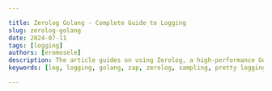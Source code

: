 ```yaml
---

title: Zerolog Golang - Complete Guide to Logging 
slug: zerolog-golang
date: 2024-07-11
tags: [logging]
authors: [eromosele]
description: The article guides on using Zerolog, a high-performance Go logging library. It covers installation, usage, log levels, context, prettifying logs, sampling, and integration with web apps.
keywords: [log, logging, golang, zap, zerolog, sampling, pretty logging]

---
```


<head>
<script
    type="application/ld+json"
    dangerouslySetInnerHTML={{ __html: JSON.stringify({
  "@context": "https://schema.org",
  "@type": "TechArticle",
  "headline": "Zerolog Golang - Complete Guide to Logging",
  "alternativeHeadline": "Master Golang logging with Zerolog - Learn setup, configuration, and advanced features for efficient, structured logging",
  "author": {
    "@type": "Person",
    "name": "Eromosele"
  },
  "publisher": {
    "@type": "Organization",
    "name": "SigNoz",
    "logo": {
      "@type": "ImageObject",
      "url": "https://signoz.io/img/SigNozLogo-orange.svg"
    }
  },
  "datePublished": "2024-07-11T00:00:00Z",
  "dateModified": "2024-07-11T00:00:00Z",
  "mainEntityOfPage": {
    "@type": "WebPage",
    "@id": "https://signoz.io/guides/zerolog-golang/"
  },
  "description": "The article guides on using Zerolog, a high-performance Go logging library. It covers installation, usage, log levels, context, prettifying logs, sampling, and integration with web apps.",
  "keywords": "log, logging, golang, zap, zerolog, sampling, pretty logging",
  "articleSection": "Technology",
  "inLanguage": "en",
  "isPartOf": {
    "@type": "Blog",
    "name": "SigNoz Blog",
    "url": "https://signoz.io/blog/"
  },
  "about": [
    {
      "@type": "Thing",
      "name": "Zerolog",
      "description": "A high-performance, zero-allocation logging library for Go"
    },
    {
      "@type": "Thing",
      "name": "Golang",
      "description": "A statically typed, compiled programming language developed by Google"
    },
    {
      "@type": "Thing",
      "name": "Structured Logging",
      "description": "A logging approach that treats log entries as data structures rather than plain text"
    }
  ],
  "mentions": [
    {
      "@type": "SoftwareApplication",
      "name": "Zerolog",
      "applicationCategory": "Logging Library"
    },
    {
      "@type": "SoftwareApplication",
      "name": "SigNoz",
      "applicationCategory": "Observability Platform"
    }
  ],
  "mainEntity": {
    "@type": "FAQPage",
    "mainEntity": [
      {
        "@type": "Question",
        "name": "What is Zerolog?",
        "acceptedAnswer": {
          "@type": "Answer",
          "text": "Zerolog is a high-performance, structured logging library for Go. It is designed to provide efficient and fast logging by using a simple interface and outputting logs in JSON format. Zerolog's focus on performance makes it suitable for applications requiring minimal overhead in their logging operations."
        }
      },
      {
        "@type": "Question",
        "name": "What is Structured Logging?",
        "acceptedAnswer": {
          "@type": "Answer",
          "text": "Structured logging refers to the practice of logging data in a consistent, structured format, usually in JSON. This format allows logs to be easily parsed and analyzed by various tools, facilitating better monitoring, debugging, and analysis. Structured logs include key-value pairs that provide more context and are machine-readable, making automated processing and querying more effective."
        }
      },
      {
        "@type": "Question",
        "name": "What is the Difference Between Zerolog and Zap Logger?",
        "acceptedAnswer": {
          "@type": "Answer",
          "text": "Both Zerolog and Zap Logger are popular logging libraries in the Go ecosystem, but they have key differences. Zerolog is known for its zero-allocation logging, making it extremely fast and efficient. It has a simpler, more minimalistic API focused on ease of use and minimal overhead. Zap offers more configurability and flexibility with features like structured logging and logging levels, and provides more advanced features out-of-the-box."
        }
      },
      {
        "@type": "Question",
        "name": "Which Logger is Best in Golang?",
        "acceptedAnswer": {
          "@type": "Answer",
          "text": "The 'best' logger in Golang depends on the specific requirements of your project. For performance, Zerolog is typically preferred for its zero-allocation and high-performance characteristics, making it ideal for applications where logging overhead needs to be minimized. For flexibility and features, Zap Logger is a strong choice if you need a more feature-rich logging library with advanced capabilities and configurability."
        }
      }
    ]
  },
  "tutorial": {
    "@type": "HowTo",
    "name": "How to Use Zerolog in Golang",
    "step": [
      {
        "@type": "HowToStep",
        "name": "Install Zerolog",
        "text": "Install Zerolog using go get -u github.com/rs/zerolog"
      },
      {
        "@type": "HowToStep",
        "name": "Import Zerolog",
        "text": "Import Zerolog in your Go code: import 'github.com/rs/zerolog/log'"
      },
      {
        "@type": "HowToStep",
        "name": "Initialize Logger",
        "text": "Initialize a Zerolog logger with desired configuration"
      },
      {
        "@type": "HowToStep",
        "name": "Set Log Levels",
        "text": "Configure log levels to control the verbosity of logs"
      },
      {
        "@type": "HowToStep",
        "name": "Add Context to Logs",
        "text": "Use methods like With() to add context to your logs"
      },
      {
        "@type": "HowToStep",
        "name": "Implement Log Sampling",
        "text": "Use Zerolog's sampling features to control log volume"
      },
      {
        "@type": "HowToStep",
        "name": "Integrate with SigNoz",
        "text": "Set up SigNoz and configure Zerolog to send logs to SigNoz for centralized monitoring"
      }
    ]
  }
}) }}
  />
</head>

Logging is the practice of recording or storing information and messages that provide insights into the behavior and execution of a program.

Zerolog is a high-performance, zero-allocation logging library tailored for the Go programming language. Engineered for speed and efficiency, it is particularly suited for latency-sensitive applications where minimizing garbage collection is crucial. 

Zerolog empowers developers with structured logging capabilities, enabling detailed and organized logs with minimal performance overhead. This guide delves into using the Zerolog package for logging, explores its key features, and provides insights into integrating Zerolog seamlessly with web applications.

## Prerequisites

- Go Installation: Ensure that Go is installed on your system. You can download and install it from the official <a href="https://golang.org/" rel="noopener noreferrer nofollow" target="_blank">Go website</a>.
- Basic familiarity with [Logging in GoLang](https://signoz.io/guides/golang-log/)

## Getting Started With ZeroLog

### Installation

To use `zerolog` in your Go application, you need to install it using `go get` on your Terminal /PowerShell:

```bash
go get -u github.com/rs/zerolog
```

After installation,  import `zerolog` into your Go code (if there is an error run `go mod tidy`):

```go
import (
    "github.com/rs/zerolog"
    "github.com/rs/zerolog/log"
)
```

Ensure that you import both `zerolog` for the core library and `log` for convenient access to the logger.

### Basic Usage

Let's explore an example of using the `zerolog` package to log events in your application:

```go
package main

import (
    "os"

    "github.com/rs/zerolog"
    "github.com/rs/zerolog/log"
)

func main() {
    // Initialize Zerolog logger with output to stdout
    zerolog.TimeFieldFormat = zerolog.TimeFormatUnix
    log.Logger = log.Output(zerolog.ConsoleWriter{Out: os.Stdout})

    // Example usage of the logger
    log.Info().Msg("Hello, David!")
}
```

Output:

```bash
10:56PM INF Hello, David!
```

In this example:

- `zerolog.TimeFieldFormat = zerolog.TimeFormatUnix` is configuring how the `zerolog` logging library formats the timestamp in log entries.
- `log.Output(zerolog.ConsoleWriter{Out: os.Stdout})` sets up the Zerolog logger to output logs to `os.Stdout`, which is the standard output.
- `log.Info().Msg("Hello, David!")` logs an informational message "Hello, David!" using the `Info` level log.

## Features Of ZeroLog

### Log Levels

Log levels are an essential concept in logging frameworks like Zerolog, defining the severity or importance of log messages. By categorizing log messages into different levels, developers can control which types of messages get recorded and how they are handled.

Understanding Log Levels

Log levels in Zerolog and other logging frameworks typically consist of standard levels, each representing varying severity levels of events alongside their corresponding integer priority values:

- TRACE(-1): The most detailed level. Used for tracing the flow through the application, providing fine-grained details. Typically not enabled in production due to its verbosity.
    
    Use Case: Trace code and explain behavior, frequently with step-by-step execution.
    
- DEBUG(0): Used for debugging information that is useful during development but may not be needed in production. This level often includes detailed information about the application's state.
    
    Use Case: Diagnosing a complex issue by logging detailed information about the application's state.
    
- INFO(1): Provides information messages that highlight the progress of the application at a higher level. This level is often used to record major lifecycle events or significant state changes.
    
    Use Case: Log significant events like service starts, user logins, and transactions.
    
- WARN(2): Indicates potential issues or anomalies that are not necessarily errors but might require attention. It alerts developers to situations that may lead to problems if not addressed.
    
    Use Case: Log anomalies that might need attention but are not errors, like slow responses or deprecated API use.
    
- ERROR(3): Logs errors that occurred during the execution of the application. These messages indicate problems that need immediate attention but do not necessarily stop the application from functioning.
    
    Use Case: Log errors that need immediate attention but don't stop the application, such as failed operations.
    
- FATAL(4): The highest severity level, indicating critical errors that cause the application to terminate abruptly. These errors typically require immediate intervention.
    
    Use Case: Log critical errors that cause the application to terminate.
    
- PANIC(5): Logs indicate a critical and unexpected situation where the program cannot safely continue, leading to a panic. These logs capture the application's state just before termination, crucial for debugging the issue.
    
    Use Case: Log the state just before a panic for post-mortem analysis.
    

You can set the minimum log level for a custom Logger using the `Level()` method. You can either use the integer values (e.g., -1 for TRACE, 0 for DEBUG) or the predefined constants from the zerolog package (e.g., `zerolog.TraceLevel`, `zerolog.DebugLevel`).

```go
package main

import (
    "os"

    "github.com/rs/zerolog"
)

func main() {
    // Initialize a new logger with output to stdout and set the minimum log level to TraceLevel
    logger := zerolog.New(os.Stdout).Level(zerolog.TraceLevel)

    // Example usage of the logger
		logger.Trace().Msg("This is a trace message")
		logger.Debug().Msg("This is a debug message")
    logger.Info().Msg("This is an info message")
    logger.Warn().Msg("This is a warning message")
    logger.Error().Msg("This is an error message")
		logger.Fatal().Msg("This is a fatal message")
		logger.Panic().Msg("This is a panic message")
}
```

Output:

```bash
{"level":"trace","message":"This is a trace message"}
{"level":"debug","message":"This is a debug message"}
{"level":"info","message":"This is an info message"}
{"level":"warn","message":"This is a warning message"}
{"level":"error","message":"This is an error message"}
{"level":"fatal","message":"This is a fatal message"}
exit status 1
```

`.Level(zerolog.TraceLevel)` sets the minimum log level to `WarnLevel`, meaning only log messages with `Warn` level and higher ( Error, Fatal, Panic) will be logged.

### Logger

A logger is a tool used to record and manage log messages throughout the execution of an application. 

The `github.com/rs/zerolog/log` package offers a preconfigured and universally accessible logger that can be imported and utilized. By default, this global logger logs to standard error and is initially set to log at the TRACE level. However, you can adjust the minimum logging level using the `SetGlobalLevel()` function from the main `zerolog` package.

```go
package main

import (
	"github.com/rs/zerolog/log"
	"github.com/rs/zerolog"
)

func main() {
	// Setting the global log level to DEBUG
	zerolog.SetGlobalLevel(zerolog.DebugLevel)

	// Example usage of the global logger
	log.Trace().Msg("This is a TRACE level message")
	log.Debug().Msg("This is a DEBUG level message")
	log.Info().Msg("This is an INFO level message")
	log.Warn().Msg("This is a WARNING level message")
}

```

Output:

```json
{"level":"debug","time":"2024-07-04T23:25:25+01:00","message":"This is a DEBUG level message"}
{"level":"info","time":"2024-07-04T23:25:25+01:00","message":"This is an INFO level message"}
{"level":"warn","time":"2024-07-04T23:25:25+01:00","message":"This is a WARNING level message"}
```

`zerolog.SetGlobalLevel(zerolog.DebugLevel)` sets the global logging level to DEBUG, meaning all log messages with level DEBUG and higher (INFO, WARN) will be logged. In the example, the TRACE level message was not logged.

Logger Initialization in Zerolog involves creating a custom logger tailored to specific needs. This process typically revolves around utilizing the `zerolog.New()` method to configure various aspects of logging behavior.

```go
package main

import (
    "os"

    "github.com/rs/zerolog"
)

func main() {
    // Initialize Zerolog logger
    logger := zerolog.New(os.Stdout).With().Timestamp().Logger()

    // Example usage of the logger
    logger.Info().Msg("Custom logger initialized with timestamp")

    // Additional configuration options can be chained
    logger = logger.Output(zerolog.ConsoleWriter{Out: os.Stderr})

    // Example usage after additional configuration
    logger.Warn().Str("module", "main").Msg("Warning: Module main")

}
```

Output:

```
{"level":"info","time":"2024-07-04T23:38:38+01:00","message":"Custom logger initialized with timestamp"}
11:38PM WRN Warning: Module main module=main
```

### Adding Context to Logs

Let's talk about why adding context to your logs is so important. When you're trying to figure out what's going on in your app, having more information can be a real lifesaver. It's like the difference between someone telling you "there's a problem" versus "there's a problem with user 12345 trying to log in from the mobile app."

When you add context to your logs, you're essentially attaching extra bits of information that can be super helpful later on.

We're talking about things like:

- User IDs
- Operation names
- Application versions
- Environment settings

By including these extra details, your logs become much more informative and easier to analyze. It's like leaving a trail of very specific breadcrumbs that help you and your team quickly pinpoint and solve issues.

- Event Context: Event context involves attaching key-value pairs to specific log messages, giving more detail about the circumstances under which a log entry was generated.

In the example below, we add context to a log event to include the user ID and the operation being performed:

```go
package main

import (
    "os"
    "github.com/rs/zerolog"
    "github.com/rs/zerolog/log"
)

func main() {
    // Initialize Zerolog logger with output to stdout
    zerolog.TimeFieldFormat = zerolog.TimeFormatUnix
    log.Logger = log.Output(zerolog.ConsoleWriter{Out: os.Stderr})

    // Log with event context
    log.Info().
        Str("user_id", "12345").
        Str("operation", "user_login").
        Msg("User login successful")
}

```

Output:

```
4:24PM INF User login successful operation=user_login user_id=12345
```

- Global Context: Global Context in Zerolog allows you to attach key-value pairs to all log messages produced by a logger using methods like`.With` or`.UpdateContext`. This feature is valuable for including consistent information across all logs, such as application version, environment details, or instance ID, providing essential context for debugging and monitoring purposes.

Set up global context using `.With` :

```go
package main

import (
    "os"
    "github.com/rs/zerolog"
    "github.com/rs/zerolog/log"
)

func main() {
    // Initialize Zerolog logger with output to stdout
    zerolog.TimeFieldFormat = zerolog.TimeFormatUnix
    logger := zerolog.New(os.Stdout).With().
        Str("app_version", "1.0.0").
        Str("environment", "production").
        Logger()
    
    // Replace the global logger with the new logger that has global context
    log.Logger = logger

    // Log messages with global context
    log.Info().Msg("Application started")
    log.Warn().Msg("Deprecated API endpoint used")
}
```

Output:

```json
{"level":"info","app_version":"1.0.0","environment":"production","message":"Application started"}
{"level":"warn","app_version":"1.0.0","environment":"production","message":"Deprecated API endpoint used"}
```

Set up global context using`.UpdateContext`:

```go
package main

import (
	"os"

	"github.com/rs/zerolog"
)

func main() {
    logger := zerolog.New(os.Stdout).With().Timestamp().Logger()

    logger.UpdateContext(func(c zerolog.Context) zerolog.Context {
        return c.Str("Environment", "Production")
    })

    logger.Warn().Msg("Excessive disk usage")
}

```

Output:

```json
{"level":"warn","Environment":"Production","time":"2024-07-05T16:41:49+01:00","message":"Excessive disk usage"}
```

`.With` is used during logger initialization to establish static context fields, while`.UpdateContext` is employed to adjust or add context fields dynamically throughout the application's lifecycle.

### Prettifying Logs For Development

When developing applications, especially during the testing and debugging phases, logging becomes crucial for understanding the flow of execution and diagnosing issues. Zerolog provides several mechanisms to enhance the readability and usefulness of logs, particularly through its `ConsoleWriter` functionality.

By default, Zerolog logs to `os.Stderr`, which is typically the console or terminal where the application is running. Here’s how you can configure Zerolog to use `ConsoleWriter`:

```go
package main

import (
    "os"
    "runtime/debug"
    "time"

    "github.com/rs/zerolog"
)

func main() {
    buildInfo, _ := debug.ReadBuildInfo()

    logger := zerolog.New(zerolog.ConsoleWriter{Out: os.Stderr, TimeFormat: time.RFC3339}).
        Level(zerolog.TraceLevel).
        With().
        Timestamp().
        Caller().
        Int("pid", os.Getpid()).
        Str("go_version", buildInfo.GoVersion).
        Logger()

    logger.Trace().Msg("trace message")
    logger.Debug().Msg("debug message")
    logger.Info().Msg("info message")
    logger.Warn().Msg("warn message")
    logger.Error().Msg("error message")
}
```

Output

<Figure src="/img/guides/2024/07/zerolog-golang-Screenshot_2024-07-05_at_17.10.30.webp" alt="Output of the application" caption="Output of the application" />


Using `ConsoleWriter`, you can also customize the appearance of the output:

```go
package main

import (
	"fmt"
	"os"
	"runtime/debug"
	"time"

	"github.com/rs/zerolog"
)

func main() {
	buildInfo, _ := debug.ReadBuildInfo()

	// Customize ConsoleWriter
	consoleWriter := zerolog.ConsoleWriter{
		Out:        os.Stderr,
		TimeFormat: time.RFC3339, // Custom time format
		FormatLevel: func(i interface{}) string {
			return fmt.Sprintf("[%-6s]", i) // Custom level format in square brackets
		},
		FormatMessage: func(i interface{}) string {
			return fmt.Sprintf("| %-20s |", i) // Custom message format surrounded by pipes
		},
		FormatCaller: func(i interface{}) string {
			return fmt.Sprintf("[%s]", i) // Custom caller format in brackets
		},
	}

	// Initialize logger with customized ConsoleWriter
	logger := zerolog.New(consoleWriter).
		Level(zerolog.TraceLevel).
		With().
		Timestamp().
		Caller().
		Int("pid", os.Getpid()).
		Str("go_version", buildInfo.GoVersion).
		Logger()

	logger.Trace().Msg("trace message")
	logger.Debug().Msg("debug message")
	logger.Info().Msg("info message")
	logger.Warn().Msg("warn message")
	logger.Error().Msg("error message")
}

```

Output:

```
2024-07-05T17:53:43+01:00 [trace ] [/Users/macbook/Desktop/API Project in Go/Signoz-Article/main.go:40] | trace message        | go_version=go1.22.1 pid=16359
2024-
07-05T17:53:43+01:00 [debug ] [/Users/macbook/Desktop/API Project in Go/Signoz-Article/main.go:41] | debug message        | go_version=go1.22.1 pid=16359
2024-07-05T17:53:43+01:00 [info  ] [/Users/macbook/Desktop/API Project in Go/Signoz-Article/main.go:42] | info message         | go_version=go1.22.1 pid=16359
2024-07-05T17:53:43+01:00 [warn  ] [/Users/macbook/Desktop/API Project in Go/Signoz-Article/main.go:43] | warn message         | go_version=go1.22.1 pid=16359
2024-07-05T17:53:43+01:00 [error ] [/Users/macbook/Desktop/API Project in Go/Signoz-Article/main.go:44] | error message        | go_version=go1.22.1 pid=16359
```

NOTE: It's important to note that `ConsoleWriter` is primarily intended for development environments and is not recommended for production use.

### Log Sampling

Logging in applications can generate a significant volume of data, especially in high-traffic environments. Log sampling involves selecting a subset of log messages to record based on predefined criteria such as time intervals, random selection, or specific conditions. 

- Basic Sampler: Basic Sampling allows you to log only a fixed percentage of events. This is useful when you want to reduce the amount of log data but still retain a representative sample. With basic sampling, you specify the frequency with which log messages should be recorded. For example, if you set `N` to 2, only one out of every 2 log messages will be recorded.

```go
package main

import (
	"os"
	"github.com/rs/zerolog"
)

func main() {
    log := zerolog.New(os.Stdout).
        With().
        Timestamp().
        Logger().
        Sample(&zerolog.BasicSampler{N: 2})

    for i := 1; i <= 6; i++ {
        log.Info().Msgf("This is message: %d", i)
    }
}
```

Output:

```json
{"level":"info","time":"2024-07-05T22:16:59+01:00","message":"This is message: 1"}
{"level":"info","time":"2024-07-05T22:16:59+01:00","message":"This is message: 3"}
{"level":"info","time":"2024-07-05T22:16:59+01:00","message":"This is message: 5"}
```

- Burst Sampler: This allows you to log bursts of messages and then skip a period, which can be useful for scenarios where you expect bursts of log messages and want to avoid logging them all.

```go
package main

import (
    "os"
    "time"

    "github.com/rs/zerolog"
    "github.com/rs/zerolog/log"
)

func main() {
    // Initialize a logger with burst sampling
    log.Logger = zerolog.New(os.Stdout).
        With().
        Timestamp().
        Logger().
        Sample(&zerolog.BurstSampler{
            Burst:  5,             // Number of messages to log in a burst
            Period: 10 * time.Second, // Period to wait after a burst
        })

    // Generate log messages
    for i := 1; i <= 20; i++ {
        log.Info().Msgf("message number: %d", i)
        time.Sleep(1 * time.Second)
    }
}
```

Output:

```json
{"level":"info","time":"2024-07-05T22:27:33+01:00","message":"message number: 1"}
{"level":"info","time":"2024-07-05T22:27:34+01:00","message":"message number: 2"}
{"level":"info","time":"2024-07-05T22:27:35+01:00","message":"message number: 3"}
{"level":"info","time":"2024-07-05T22:27:36+01:00","message":"message number: 4"}
{"level":"info","time":"2024-07-05T22:27:37+01:00","message":"message number: 5"}
{"level":"info","time":"2024-07-05T22:27:43+01:00","message":"message number: 11"}
{"level":"info","time":"2024-07-05T22:27:44+01:00","message":"message number: 12"}
{"level":"info","time":"2024-07-05T22:27:45+01:00","message":"message number: 13"}
{"level":"info","time":"2024-07-05T22:27:46+01:00","message":"message number: 14"}
{"level":"info","time":"2024-07-05T22:27:47+01:00","message":"message number: 15"}
```

In this example:

The logger is configured with a `BurstSampler` that logs 5 messages in a burst and then waits 10 seconds before logging the next burst.

Running this code will result in 5 messages being logged immediately, then a 10-second pause, and then another 5 messages being logged.

- Level Sampler:  The Level Sampler allows you to specify different sampling rates for different log levels. This is useful when you want to have detailed logging at lower levels (like DEBUG) but less frequent logging at higher levels (like INFO or WARN).

```go
package main

import (
    "os"

    "github.com/rs/zerolog"
)

func main() {
    // Initialize a logger with level sampling
    log := zerolog.New(os.Stdout).
        With().
        Timestamp().
        Logger().
        Sample(zerolog.LevelSampler{
            TraceSampler: &zerolog.BasicSampler{N: 10},  // Log 1 out of every 10 TRACE messages
            DebugSampler: &zerolog.BasicSampler{N: 5},   // Log 1 out of every 5 DEBUG messages
            InfoSampler:  &zerolog.BasicSampler{N: 2},   // Log 1 out of every 2 INFO messages
        })

    // Generate log messages
    for i := 1; i <= 10; i++ {
        log.Trace().Msgf("trace message: %d", i)
        log.Debug().Msgf("debug message: %d", i)
        log.Info().Msgf("info message: %d", i)
    }
}
```

Output:

```json
{"level":"trace","time":"2024-07-05T22:39:59+01:00","message":"trace message: 1"}
{"level":"debug","time":"2024-07-05T22:39:59+01:00","message":"debug message: 1"}
{"level":"info","time":"2024-07-05T22:39:59+01:00","message":"info message: 1"}
{"level":"info","time":"2024-07-05T22:39:59+01:00","message":"info message: 3"}
{"level":"info","time":"2024-07-05T22:39:59+01:00","message":"info message: 5"}
{"level":"debug","time":"2024-07-05T22:39:59+01:00","message":"debug message: 6"}
{"level":"info","time":"2024-07-05T22:39:59+01:00","message":"info message: 7"}
{"level":"info","time":"2024-07-05T22:39:59+01:00","message":"info message: 9"}
```

- Custom Sampler: If you need a specific sampling strategy, you can implement your own custom sampler by satisfying the `zerolog.Sampler` interface.

```go
package main

import (
    "os"

    "github.com/rs/zerolog"
    "github.com/rs/zerolog/log"
)

type CustomSampler struct{}

func (s *CustomSampler) Sample(lvl zerolog.Level) bool {
    // Custom sampling logic: log only warnings and above
    return lvl >= zerolog.WarnLevel
}

func main() {
    // Initialize a logger with custom sampling
    log.Logger = zerolog.New(os.Stdout).
        With().
        Timestamp().
        Logger().
        Sample(&CustomSampler{})

    // Generate log messages
    for i := 1; i <= 3; i++ {
        log.Debug().Msgf("debug message: %d", i)
        log.Info().Msgf("info message: %d", i)
        log.Warn().Msgf("warn message: %d", i)
        log.Error().Msgf("error message: %d", i)
    }
}
```

Running this code will result in only WARN and ERROR messages being logged, skipping DEBUG and INFO messages.

Output:

```json
{"level":"warn","time":"2024-07-05T22:31:41+01:00","message":"warn message: 1"}
{"level":"error","time":"2024-07-05T22:31:41+01:00","message":"error message: 1"}
{"level":"warn","time":"2024-07-05T22:31:41+01:00","message":"warn message: 2"}
{"level":"error","time":"2024-07-05T22:31:41+01:00","message":"error message: 2"}
{"level":"warn","time":"2024-07-05T22:31:41+01:00","message":"warn message: 3"}
{"level":"error","time":"2024-07-05T22:31:41+01:00","message":"error message: 3"}
```

### Zerolog Hooks

Zerolog provides a feature called "hooks" that allows you to intercept and modify log events before they are written to the output. This is useful for adding custom behavior or enriching log events with additional data

How Hooks Work

Hooks in Zerolog are implemented via the `Hook` interface, which has a single method:

```go
type Hook interface {
    Run(e *Event, level Level, msg string)
}
```

- Event (`e`): The log event that can be modified.
- Level (`level`): The level of the log event (e.g., debug, info, warn).
- Message (`msg`): The message associated with the log event.

When a log event is created, Zerolog passes it through the hook's `Run` method, allowing you to modify the event before it gets logged.

Use Cases for Hooks

- Enriching Logs: Add additional context or metadata to log events, such as timestamps, user IDs, or request IDs.
- Filtering Logs: Modify or filter out log events based on custom criteria.
- External Integrations: Send log events to external systems or services for further processing or alerting.
- Custom Formatting: Apply custom formatting or transformation to log events before they are written.

Implementing a Hook

To create a custom hook, you need to implement the `Hook` interface. Here’s an example of a simple hook that adds a timestamp to every log event:

```go
package main

import (
    "github.com/rs/zerolog"
    "time"

	"os"
)

// TimestampHook adds a timestamp to log events
type TimestampHook struct{}

func (h TimestampHook) Run(e *zerolog.Event, level zerolog.Level, msg string) {
    e.Str("timestamp", time.Now().Format(time.RFC3339))
}

func main() {
    // Create a logger
    logger := zerolog.New(os.Stderr).With().Logger()

    // Add the hook to the logger
    logger = logger.Hook(TimestampHook{})

    // Log some messages
    logger.Info().Msg("This is an info message")
    logger.Error().Msg("This is an error message")
}
```

Output:

```json
{"level":"info","timestamp":"2024-07-06T03:38:58+01:00","message":"This is an info message"}
{"level":"error","timestamp":"2024-07-06T03:38:58+01:00","message":"This is an error message"}
```

### Customizing Log Output

Writing Logs to Files or External Systems:

Zerolog allows you to easily configure log outputs to write logs to files or external systems. This flexibility is crucial for maintaining logs in persistent storage or forwarding logs to log management systems.

Here's an example of writing logs to a file:

```go
package main

import (
    "os"

    "github.com/rs/zerolog"
)

func main() {
    // Open a file for logging
    file, err := os.OpenFile("app.log", os.O_CREATE|os.O_WRONLY|os.O_APPEND, 0666)
    if err != nil {
        logger := zerolog.New(os.Stderr).With().Timestamp().Logger()
        logger.Fatal().Err(err).Msg("Failed to open log file")
        return
    }
    defer file.Close()

    // Initialize a logger with file output
    logger := zerolog.New(file).With().Timestamp().Logger()

    // Example usage
    logger.Info().Msg("This is an info message")
    logger.Error().Msg("This is an error message")
}
```

Output(`app.log` ):

```json
{"level":"info","time":"2024-07-05T22:56:43+01:00","message":"This is an info message"}
{"level":"error","time":"2024-07-05T22:56:43+01:00","message":"This is an error message"}
```

Implementing Rotating Log Files

To manage log file sizes and avoid excessive disk usage, you can implement log rotation. This process involves switching to a new log file after a certain size or time interval. The `lumberjack` package can be used for this purpose in Go.

Here's an example using `lumberjack` to implement log rotation:

```go
package main

import (
 

    "github.com/natefinch/lumberjack"
    "github.com/rs/zerolog"
)

func main() {
    // Configure log rotation with lumberjack
    lumberjackLogger := &lumberjack.Logger{
        Filename:   "app.log",
        MaxSize:    10, // Max size in megabytes before log is rotated
        MaxBackups: 3,  // Max number of old log files to retain
        MaxAge:     28, // Max number of days to retain old log files
        Compress:   true, // Compress old log files
    }

    // Initialize a logger with rotating file output
    logger := zerolog.New(lumberjackLogger).With().Timestamp().Logger()

    // Example usage
    logger.Info().Msg("This is an info message")
    logger.Error().Msg("This is an error message")
}
```

Output(`app.log` ):

```json
{"level":"info","time":"2024-07-05T23:13:16+01:00","message":"This is an old info message"}
{"level":"error","time":"2024-07-05T23:13:16+01:00","message":"This is an old error message"}
```

## Tracking Logs Using SigNoz

Implementing logging in your Golang application with zerolog is just the first step. To truly leverage the power of logs, sending them to an observability platform like SigNoz can provide numerous benefits, let’s see how to setup SigNoz:

### Using the  Zerolog Package to Send Logs to Signoz:

Step 1: Setting up Signoz in your Environment:

<GetStartedSigNoz />

Step 2: Building the Application:

Create a new file named `main.go` and paste the following code block into it:

```go
package main

import (
	"fmt"
	"net/http"
	"os"
	"github.com/rs/zerolog"
)

var (
	logger zerolog.Logger
)

func init() {
	logFile, err := os.OpenFile("application.log", os.O_APPEND|os.O_CREATE|os.O_WRONLY, 0644)
	if err != nil {
		panic(err)
	}

	// Configure zerolog logger
	logger = zerolog.New(logFile).With().Caller().Timestamp().Logger()
	zerolog.SetGlobalLevel(zerolog.DebugLevel) // Set global log level (optional)

}

func main() {
	http.HandleFunc("/", handleIndex)
	http.HandleFunc("/log", handleLog)
	http.HandleFunc("/data", handleData)
	http.HandleFunc("/error", handleError)

	fmt.Println("Server starting on <http://localhost:8080>")
	if err := http.ListenAndServe(":8080", nil); err != nil {
		panic(err)
	}
}

func handleIndex(w http.ResponseWriter, r *http.Request) {
	logger.Info().Str("method", r.Method).Msg("Accessing index page")
	fmt.Fprintln(w, "Welcome to the Go Application!")
}

func handleLog(w http.ResponseWriter, r *http.Request) {
	switch r.Method {
	case "GET":
		logger.Info().Str("Method", "GET").Str("Path", r.URL.Path).Msg("Handled GET request on /log")
		fmt.Fprintln(w, "Received a GET request at /log.")
	case "POST":
		logger.Info().Str("Method", "POST").Str("Path", r.URL.Path).Msg("Handled POST request on /log")
		fmt.Fprintln(w, "Received a POST request at /log.")
	default:
		http.Error(w, "Unsupported HTTP method", http.StatusMethodNotAllowed)
	}
}

func handleData(w http.ResponseWriter, r *http.Request) {
	logger.Info().Str("method", r.Method).Str("endpoint", "/data").Msg("Data endpoint hit")
	fmt.Fprintln(w, "This is the data endpoint. Method used:", r.Method)
}

func handleError(w http.ResponseWriter, r *http.Request) {
	logger.Error().Str("method", r.Method).Str("endpoint", "/error").Msg("Error endpoint accessed")
	http.Error(w, "You have reached the error endpoint", http.StatusInternalServerError)
}
```

This Go code sets up a basic HTTP server that logs events to a file (`application.log`) using the  `zerolog` package. It demonstrates how to configure logging output and format, define HTTP request handlers, start an HTTP server, and handle errors. Each HTTP handler logs relevant information about incoming requests and responds with appropriate messages or errors to clients. This setup is useful for monitoring and debugging web applications in a structured manner.

After running your application you should see the following output on `localhost:8080/`:

<Figure src="/img/guides/2024/07/zerolog-golang-Screenshot_2024-07-01_at_14.15.51.webp" alt="Output after running the Go Application" caption="Output after running the Go Application" />


Step 3: Setting up the Logs Pipeline in Otel Collector

The above code also generates a log file named `application.log` on the execution of the code. To export logs from the log file generated, an OpenTelemetry Collector needs to be integrated.

You can set up the complete pipeline following this [guide](https://signoz.io/docs/userguide/collect_logs_from_file/). Here is the complete configuration for the above go code:

```yaml
receivers:
  otlp:
    protocols:
      grpc:
        endpoint: 0.0.0.0:4317
      http:
        endpoint: 0.0.0.0:4318
  hostmetrics:
    collection_interval: 60s
    scrapers:
      cpu: {}
      disk: {}
      load: {}
      filesystem: {}
      memory: {}
      network: {}
      paging: {}
      process:
        mute_process_name_error: true
        mute_process_exe_error: true
        mute_process_io_error: true
      processes: {}
  prometheus:
    config:
      global:
        scrape_interval: 60s
      scrape_configs:
        - job_name: otel-collector-binary
          static_configs:
            - targets:
              # - localhost:8888
  filelog/app:
    include: [ <path-to-log-file> ] #include the full path to your log file
    start_at: end
processors:
  batch:
    send_batch_size: 1000
    timeout: 10s
  # Ref: <https://github.com/open-telemetry/opentelemetry-collector-contrib/blob/main/processor/resourcedetectionprocessor/README.md>
  resourcedetection:
    detectors: [env, system] # Before system detector, include ec2 for AWS, gcp for GCP and azure for Azure.
    # Using OTEL_RESOURCE_ATTRIBUTES envvar, env detector adds custom labels.
    timeout: 2s
    system:
      hostname_sources: [os] # alternatively, use [dns,os] for setting FQDN as host.name and os as fallback
extensions:
  health_check: {}
  zpages: {}
exporters:
  otlp:
    endpoint: "<https://ingest>.{region}.signoz.cloud:443"
    tls:
      insecure: false
    headers:
      "signoz-access-token": "<SIGNOZ_INGESTION_KEY>"
  logging:
    verbosity: normal
service:
  telemetry:
    metrics:
      address: 0.0.0.0:8888
  extensions: [health_check, zpages]
  pipelines:
    logs:
      receivers: [otlp, filelog/app]
      processors: [batch]
      exporters: [otlp]
```

Step 4: Viewing Logs in SigNoz

After running the above application and making the correct configurations, you can navigate to the SigNoz logs dashboard to see all the logs sent to SigNoz.

<Figure src="/img/guides/2024/07/zerolog-golang-Screenshot_2024-07-06_at_02.29.06.webp" alt="Signoz Log Output" caption="Signoz Log Output" />
 

## Conclusion

- Zerolog Overview and Prerequisites: Zerolog provides a highly performant logging solution with minimal overhead, suitable for high-throughput applications. Before getting started, ensure you have the required tools, including Go installed on your system.
- Getting Started with Zerolog: Installing and setting up Zerolog is straightforward. Basic usage involves simple installation commands and initializing the logger for immediate use.
- Core Features of Zerolog:
    - Logger Initialization and Configuration: Properly initializing and configuring the global logger is crucial for maintaining consistent logging behavior across your application.
    - Log Levels: Understanding and setting log levels allows you to control the verbosity of your logs, ensuring that only relevant information is logged.
    - Adding Context to Logs: Adding context to your logs, whether through event-specific context or global context, provides more detailed and meaningful log messages.
    - Prettifying Logs: Using the ConsoleWriter for prettier log output during development can improve readability and debugging efficiency.
    - Log Sampling: Implementing log sampling techniques, including basic, burst, and advanced sampling, helps manage log volume and performance.
    - Zerolog Hooks: Hooks offer a way to extend logging functionality, allowing for custom actions to be triggered on log events.
    - Customizing Log Output: Configuring Zerolog to write logs to files or external systems and implementing rotating log files ensures persistent and organized log storage.
- Integration with Web Applications: Zerolog seamlessly integrates with web applications, enhancing logging capabilities in a web context.
- Tracking Logs Using SigNoz: SigNoz provides an efficient solution for tracking and analyzing logs. Integrating Zerolog with SigNoz involves setting up the environment, configuring the logging package, and sending logs for comprehensive monitoring and analysis.

## FAQs

### What is Zerolog?

Zerolog is a high-performance, structured logging library for Go. It is designed to provide efficient and fast logging by using a simple interface and outputting logs in JSON format. Zerolog's focus on performance makes it suitable for applications requiring minimal overhead in their logging operations.

### What is Structured Logging?

Structured logging refers to the practice of logging data in a consistent, structured format, usually in JSON. This format allows logs to be easily parsed and analyzed by various tools, facilitating better monitoring, debugging, and analysis. Structured logs include key-value pairs that provide more context and are machine-readable, making automated processing and querying more effective.

### What is the Difference Between Zerolog and Zap Logger?

Both Zerolog and Zap Logger are popular logging libraries in the Go ecosystem, but they have key differences:

- Performance: Zerolog is known for its zero-allocation logging, making it extremely fast and efficient. Zap also offers high performance with its "SugaredLogger" and "Logger" options, but Zerolog is often seen as the more lightweight option.
- Ease of Use: Zerolog has a simpler, more minimalistic API focused on ease of use and minimal overhead. Zap offers more configurability and flexibility with features like structured logging and logging levels.
- Features: Zap provides more advanced features out-of-the-box, such as sampling, more complex log configurations, and different logger types. Zerolog focuses on simplicity and performance with fewer built-in features but can be extended as needed.

### Which Logger is Best in Golang?

The "best" logger in Golang depends on the specific requirements of your project:

- For Performance: Zerolog is typically preferred for its zero-allocation and high-performance characteristics, making it ideal for applications where logging overhead needs to be minimized.
- For Flexibility and Features: Zap Logger is a strong choice if you need a more feature-rich logging library with advanced capabilities and configurability.
